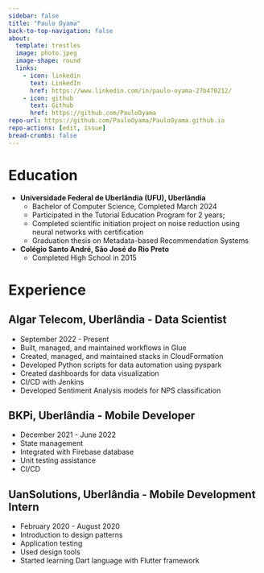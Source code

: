 ```yaml
---
sidebar: false
title: "Paulo Oyama"
back-to-top-navigation: false
about:
  template: trestles
  image: photo.jpeg
  image-shape: round
  links:
    - icon: linkedin
      text: LinkedIn
      href: https://www.linkedin.com/in/paulo-oyama-27b470212/
    - icon: github
      text: Github
      href: https://github.com/PauloOyama
repo-url: https://github.com/PauloOyama/PauloOyama.github.io
repo-actions: [edit, issue]
bread-crumbs: false
---
```


# Education

- **Universidade Federal de Uberlândia (UFU), Uberlândia**
  - Bachelor of Computer Science, Completed March 2024
  - Participated in the Tutorial Education Program for 2 years;
  - Completed scientific initiation project on noise reduction using neural networks with certification
  - Graduation thesis on Metadata-based Recommendation Systems


- **Colégio Santo André, São José do Rio Preto**
  - Completed High School in 2015

# Experience

## Algar Telecom, Uberlândia - Data Scientist
- September 2022 - Present
- Built, managed, and maintained workflows in Glue
- Created, managed, and maintained stacks in CloudFormation
- Developed Python scripts for data automation using pyspark
- Created dashboards for data visualization
- CI/CD with Jenkins
- Developed Sentiment Analysis models for NPS classification

## BKPi, Uberlândia - Mobile Developer
- December 2021 - June 2022
- State management
- Integrated with Firebase database
- Unit testing assistance
- CI/CD

## UanSolutions, Uberlândia - Mobile Development Intern
- February 2020 - August 2020
- Introduction to design patterns
- Application testing
- Used design tools
- Started learning Dart language with Flutter framework

